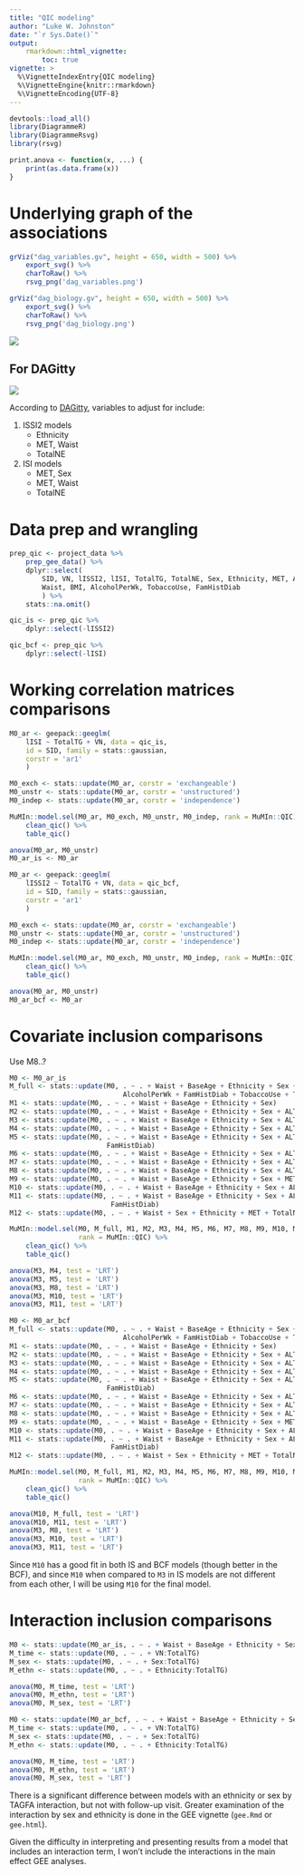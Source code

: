 ```yaml
---
title: "QIC modeling"
author: "Luke W. Johnston"
date: "`r Sys.Date()`"
output: 
    rmarkdown::html_vignette:
        toc: true
vignette: >
  %\VignetteIndexEntry{QIC modeling}
  %\VignetteEngine{knitr::rmarkdown}
  %\VignetteEncoding{UTF-8}
---
```


```r
devtools::load_all()
library(DiagrammeR)
library(DiagrammeRsvg)
library(rsvg)

print.anova <- function(x, ...) {
    print(as.data.frame(x))
}
```

# Underlying graph of the associations
    
```r
grViz("dag_variables.gv", height = 650, width = 500) %>% 
    export_svg() %>%
    charToRaw() %>%
    rsvg_png('dag_variables.png')

grViz("dag_biology.gv", height = 650, width = 500) %>% 
    export_svg() %>%
    charToRaw() %>%
    rsvg_png('dag_biology.png')
```

![](dag_biology.png)

## For DAGitty

![](dag_variables.png)

According to [DAGitty](http://dagitty.net/dags.html), variables to adjust for
include:

1. ISSI2 models
    - Ethnicity
    - MET, Waist
    - TotalNE
    
2. ISI models
    - MET, Sex
    - MET, Waist
    - TotalNE

# Data prep and wrangling

```r
prep_qic <- project_data %>%
    prep_gee_data() %>% 
    dplyr::select(
        SID, VN, lISSI2, lISI, TotalTG, TotalNE, Sex, Ethnicity, MET, ALT, BaseAge,
        Waist, BMI, AlcoholPerWk, TobaccoUse, FamHistDiab
        ) %>% 
    stats::na.omit()

qic_is <- prep_qic %>% 
    dplyr::select(-lISSI2)

qic_bcf <- prep_qic %>% 
    dplyr::select(-lISI)
```

# Working correlation matrices comparisons

```r
M0_ar <- geepack::geeglm(
    lISI ~ TotalTG + VN, data = qic_is,
    id = SID, family = stats::gaussian,
    corstr = 'ar1'
    )

M0_exch <- stats::update(M0_ar, corstr = 'exchangeable')
M0_unstr <- stats::update(M0_ar, corstr = 'unstructured')
M0_indep <- stats::update(M0_ar, corstr = 'independence')

MuMIn::model.sel(M0_ar, M0_exch, M0_unstr, M0_indep, rank = MuMIn::QIC) %>%
    clean_qic() %>%
    table_qic()

anova(M0_ar, M0_unstr)
M0_ar_is <- M0_ar
```

```r
M0_ar <- geepack::geeglm(
    lISSI2 ~ TotalTG + VN, data = qic_bcf,
    id = SID, family = stats::gaussian,
    corstr = 'ar1'
    )

M0_exch <- stats::update(M0_ar, corstr = 'exchangeable')
M0_unstr <- stats::update(M0_ar, corstr = 'unstructured')
M0_indep <- stats::update(M0_ar, corstr = 'independence')

MuMIn::model.sel(M0_ar, M0_exch, M0_unstr, M0_indep, rank = MuMIn::QIC) %>%
    clean_qic() %>%
    table_qic()

anova(M0_ar, M0_unstr)
M0_ar_bcf <- M0_ar
```
    
# Covariate inclusion comparisons

Use M8..?

```r
M0 <- M0_ar_is
M_full <- stats::update(M0, . ~ . + Waist + BaseAge + Ethnicity + Sex + ALT + MET + 
                            AlcoholPerWk + FamHistDiab + TobaccoUse + TotalNE)
M1 <- stats::update(M0, . ~ . + Waist + BaseAge + Ethnicity + Sex)
M2 <- stats::update(M0, . ~ . + Waist + BaseAge + Ethnicity + Sex + ALT)
M3 <- stats::update(M0, . ~ . + Waist + BaseAge + Ethnicity + Sex + ALT + MET)
M4 <- stats::update(M0, . ~ . + Waist + BaseAge + Ethnicity + Sex + ALT + MET + AlcoholPerWk)
M5 <- stats::update(M0, . ~ . + Waist + BaseAge + Ethnicity + Sex + ALT + MET + AlcoholPerWk +
                        FamHistDiab)
M6 <- stats::update(M0, . ~ . + Waist + BaseAge + Ethnicity + Sex + ALT + FamHistDiab + TobaccoUse)
M7 <- stats::update(M0, . ~ . + Waist + BaseAge + Ethnicity + Sex + ALT + FamHistDiab)
M8 <- stats::update(M0, . ~ . + Waist + BaseAge + Ethnicity + Sex + ALT + MET + FamHistDiab)
M9 <- stats::update(M0, . ~ . + Waist + BaseAge + Ethnicity + Sex + MET)
M10 <- stats::update(M0, . ~ . + Waist + BaseAge + Ethnicity + Sex + ALT + MET + TotalNE)
M11 <- stats::update(M0, . ~ . + Waist + BaseAge + Ethnicity + Sex + ALT + MET + TotalNE +
                         FamHistDiab)
M12 <- stats::update(M0, . ~ . + Waist + Sex + Ethnicity + MET + TotalNE)

MuMIn::model.sel(M0, M_full, M1, M2, M3, M4, M5, M6, M7, M8, M9, M10, M11, M12,
                 rank = MuMIn::QIC) %>%
    clean_qic() %>%
    table_qic()

anova(M3, M4, test = 'LRT')
anova(M3, M5, test = 'LRT')
anova(M3, M8, test = 'LRT')
anova(M3, M10, test = 'LRT')
anova(M3, M11, test = 'LRT')
```

```r
M0 <- M0_ar_bcf
M_full <- stats::update(M0, . ~ . + Waist + BaseAge + Ethnicity + Sex + ALT + MET + 
                            AlcoholPerWk + FamHistDiab + TobaccoUse + TotalNE)
M1 <- stats::update(M0, . ~ . + Waist + BaseAge + Ethnicity + Sex)
M2 <- stats::update(M0, . ~ . + Waist + BaseAge + Ethnicity + Sex + ALT)
M3 <- stats::update(M0, . ~ . + Waist + BaseAge + Ethnicity + Sex + ALT + MET)
M4 <- stats::update(M0, . ~ . + Waist + BaseAge + Ethnicity + Sex + ALT + MET + AlcoholPerWk)
M5 <- stats::update(M0, . ~ . + Waist + BaseAge + Ethnicity + Sex + ALT + MET + AlcoholPerWk +
                        FamHistDiab)
M6 <- stats::update(M0, . ~ . + Waist + BaseAge + Ethnicity + Sex + ALT + FamHistDiab + TobaccoUse)
M7 <- stats::update(M0, . ~ . + Waist + BaseAge + Ethnicity + Sex + ALT + FamHistDiab)
M8 <- stats::update(M0, . ~ . + Waist + BaseAge + Ethnicity + Sex + ALT + MET + FamHistDiab)
M9 <- stats::update(M0, . ~ . + Waist + BaseAge + Ethnicity + Sex + MET)
M10 <- stats::update(M0, . ~ . + Waist + BaseAge + Ethnicity + Sex + ALT + MET + TotalNE)
M11 <- stats::update(M0, . ~ . + Waist + BaseAge + Ethnicity + Sex + ALT + MET + TotalNE +
                         FamHistDiab)
M12 <- stats::update(M0, . ~ . + Waist + Sex + Ethnicity + MET + TotalNE)

MuMIn::model.sel(M0, M_full, M1, M2, M3, M4, M5, M6, M7, M8, M9, M10, M11, M12,
                 rank = MuMIn::QIC) %>%
    clean_qic() %>%
    table_qic()

anova(M10, M_full, test = 'LRT')
anova(M10, M11, test = 'LRT')
anova(M3, M8, test = 'LRT')
anova(M3, M10, test = 'LRT')
anova(M3, M11, test = 'LRT')
```

Since `M10` has a good fit in both IS and BCF models (though better in the BCF),
and since `M10` when compared to `M3` in IS models are not different from each
other, I will be using `M10` for the final model.

# Interaction inclusion comparisons

```r
M0 <- stats::update(M0_ar_is, . ~ . + Waist + BaseAge + Ethnicity + Sex + ALT + MET + TotalNE)
M_time <- stats::update(M0, . ~ . + VN:TotalTG)
M_sex <- stats::update(M0, . ~ . + Sex:TotalTG)
M_ethn <- stats::update(M0, . ~ . + Ethnicity:TotalTG)

anova(M0, M_time, test = 'LRT')
anova(M0, M_ethn, test = 'LRT')
anova(M0, M_sex, test = 'LRT')
```

```r
M0 <- stats::update(M0_ar_bcf, . ~ . + Waist + BaseAge + Ethnicity + Sex + ALT + MET + TotalNE)
M_time <- stats::update(M0, . ~ . + VN:TotalTG)
M_sex <- stats::update(M0, . ~ . + Sex:TotalTG)
M_ethn <- stats::update(M0, . ~ . + Ethnicity:TotalTG)

anova(M0, M_time, test = 'LRT')
anova(M0, M_ethn, test = 'LRT')
anova(M0, M_sex, test = 'LRT')
```

There is a significant difference between models with an ethnicity or sex by
TAGFA interaction, but not with follow-up visit. Greater examination of the
interaction by sex and ethnicity is done in the GEE vignette (`gee.Rmd` or
`gee.html`).

Given the difficulty in interpreting and presenting results from a model that
includes an interaction term, I won't include the interactions in the main
effect GEE analyses.
